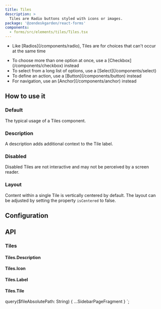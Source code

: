 ```yaml
---
title: Tiles
description: >
  Tiles are Radio buttons styled with icons or images.
package: '@zendeskgarden/react-forms'
components:
  - forms/src/elements/tiles/Tiles.tsx
---
```


<Usage>
  <Use>
    <ul>
      <li>
        <Markdown>
          Like [Radios](/components/radio), Tiles are for choices that can't occur at the same time
        </Markdown>
      </li>
    </ul>
  </Use>
  <Misuse>
    <ul>
      <li>
        <Markdown>
          To choose more than one option at once, use a [Checkbox](/components/checkbox) instead
        </Markdown>
      </li>
      <li>
        <Markdown>
          To select from a long list of options, use a [Select](/components/select)
        </Markdown>
      </li>
      <li>
        <Markdown>To define an action, use a [Button](/components/button) instead</Markdown>
      </li>
      <li>
        <Markdown>For navigation, use an [Anchor](/components/anchor) instead</Markdown>
      </li>
    </ul>
  </Misuse>
</Usage>

## How to use it

### Default

The typical usage of a Tiles component.


<CodeExample code={DefaultCode}>
  <Default />
</CodeExample>

### Description

A description adds additional context to the Tile label.


<CodeExample code={DescriptionCode}>
  <Description />
</CodeExample>

### Disabled

Disabled Tiles are not interactive and may not be perceived by a screen reader.


<CodeExample code={DisabledCode}>
  <Disabled />
</CodeExample>

### Layout

Content within a single Tile is vertically centered by default. The layout can
be adjusted by setting the property `isCentered` to false.


<CodeExample code={LayoutCode}>
  <Layout />
</CodeExample>

## Configuration

<Configuration reactPackage={props.data.mdx.package} components={props.data.mdx.components} />

## API

### Tiles

<PropSheet components={props.data.mdx.components} componentName="tiles" />

#### Tiles.Description

#### Tiles.Icon

#### Tiles.Label

#### Tiles.Tile


  query($fileAbsolutePath: String) {
    ...SidebarPageFragment
  }
`;

